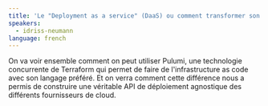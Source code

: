 ```yaml
---
title: 'Le "Deployment as a service" (DaaS) ou comment transformer son "infrastructure as code" en véritable API et produit'
speakers:
  - idriss-neumann
language: french
---
```


On va voir ensemble comment on peut utiliser Pulumi, une technologie concurrente de Terraform qui permet de faire de l'infrastructure as code avec son 
langage préféré. Et on verra comment cette différence nous a permis de construire une véritable API de déploiement agnostique des différents fournisseurs 
de cloud.
